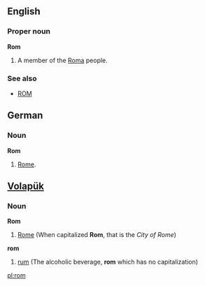 ==English==
===Proper noun===
'''Rom'''

# A member of the [[Roma]] people.

===See also===
*[[ROM]]

==German==
===Noun===
'''Rom'''
# [[Rome]].

== [[Volapük]] == 
===Noun===
'''Rom'''
# [[Rome]] (When capitalized '''Rom''', that is the ''City of Rome'')

'''rom''' 
# [[rum]] (The alcoholic beverage, '''rom''' which has no capitalization)

[[pl:rom]]
